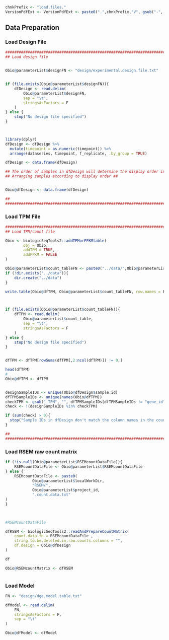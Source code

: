 <!-- Set PArameters Module -->
<!-- Set the chnkPrefix to make all chunks unique in the overall folder -->
```r
chnkPrefix <- "load.files."
VersionPdfExt <- VersionPdfExt <- paste0(".",chnkPrefix,"V", gsub("-", "", Sys.Date()), ".pdf")

```

## Data Preparation
### Load Design File
```r
###############################################################################
## Load design file                                                          ##


Obio@parameterList$designFN <- "design/experimental.design.file.txt"


if (file.exists(Obio@parameterList$designFN)){
    dfDesign <- read.delim(
        Obio@parameterList$designFN, 
        sep = "\t",
        stringsAsFactors = F
    )    
} else {
    stop("No design file specified")
}



library(dplyr)
dfDesign <- dfDesign %>%
  mutate(timepoint = as.numeric(timepoint)) %>%
  arrange(dataseries, timepoint, f_replicate, .by_group = TRUE)  

dfDesign <- data.frame(dfDesign)

## The order of samples in dfDesign will determine the display order in viewers ##
## Arranging samples according to display order ##


Obio@dfDesign <- data.frame(dfDesign)

##                                                                           ##
###############################################################################
```


### Load TPM File
```r

###############################################################################
## Load TPM/count file                                                       ##

Obio <- biologicSeqTools2::addTPMorFPKMtable(
        obj = Obio,
        addTPM = TRUE,
        addFPKM = FALSE
)

Obio@parameterList$count_tableFN <- paste0("../data/",Obio@parameterList$project_id, ".count.table.txt")
if (!dir.exists("../data")){
    dir.create("../data")
}

write.table(Obio@dfTPM, Obio@parameterList$count_tableFN, row.names = F, sep = "\t")



if (file.exists(Obio@parameterList$count_tableFN)){
    dfTPM <- read.delim(
        Obio@parameterList$count_table, 
        sep = "\t",
        stringsAsFactors = F
    )    
} else {
    stop("No design file specified")
}


dfTPM <- dfTPM[rowSums(dfTPM[,2:ncol(dfTPM)]) != 0,]

head(dfTPM)
# 
Obio@dfTPM <- dfTPM


designSampleIDs <- unique(Obio@dfDesign$sample.id)
dfTPMSampleIDs <- unique(names(Obio@dfTPM))
checkTPM <- gsub("_TPM", "", dfTPMSampleIDs[dfTPMSampleIDs != "gene_id"])
check <- !(designSampleIDs %in% checkTPM)

if (sum(check) > 0){
  stop("Sample IDs in dfDesign don't match the column names in the count file")
}

##                                                                           ##
###############################################################################

```


### Load RSEM raw count matrix
```r

if (!is.null(Obio@parameterList$RSEMcountDataFile)){
    RSEMcountDataFile <- Obio@parameterList$RSEMcountDataFile
} else {
    RSEMcountDataFile <- paste0(
            Obio@parameterList$localWorkDir,
            "RSEM/",
            Obio@parameterList$project_id, 
            ".count.data.txt"
)
}

 

#RSEMcountDataFile 

dfRSEM <- biologicSeqTools2::readAndPrepareCountMatrix(
    count.data.fn = RSEMcountDataFile ,
    string.to.be.deleted.in.raw.counts.columns = "",
    df.design = Obio@dfDesign
)

df

Obio@RSEMcountMatrix <- dfRSEM



```


### Load Model 
```r

FN <- "design/dge.model.table.txt"

dfModel <- read.delim(
    FN, 
    stringsAsFactors = F, 
    sep = "\t"
)

Obio@dfModel <- dfModel



```
